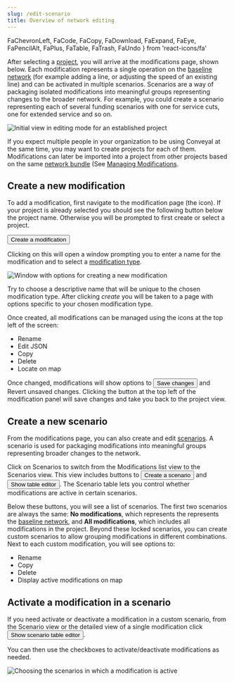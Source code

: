 ```yaml
---
slug: /edit-scenario
title: Overview of network editing
---
```


  FaChevronLeft,
  FaCode,
  FaCopy,
  FaDownload,
  FaExpand,
  FaEye,
  FaPencilAlt,
  FaPlus,
  FaTable,
  FaTrash,
  FaUndo
} from 'react-icons/fa'


After selecting a [project](/glossary#project), you will arrive at the modifications page, shown below. Each modification represents a single operation on the [baseline network](/glossary#baseline-network) (for example adding a line, or adjusting the speed of an existing line) and can be activated in multiple scenarios. Scenarios are a way of packaging isolated modifications into meaningful groups representing changes to the broader network. For example, you could create a scenario representing each of several funding scenarios with one for service cuts, one for extended service and so on.

<Image
  src='/img/create-scenario.png'
  alt='Initial view in editing mode for an established project'
/>

If you expect multiple people in your organization to be using Conveyal at the same time, you may want to create projects for each of them. Modifications can later be imported into a project from other projects based on the same [network bundle](/glossary#network-bundle) (See [Managing Modifications](/edit-scenario/usage#managing-mods).

## Create a new modification

To add a modification, first navigate to the modification page (the <FaPencilAlt /> icon). If your project is already selected you should see the following button below the project name. Otherwise you will be prompted to first create or select a project. 

<Button variantColor='green'><FaPlus /> Create a modification</Button>

Clicking on this will open a window prompting you to enter a name for the modification and to select a [modification type](/edit-scenario/modifications). 

<Image
  src='/img/create-mod-dialog.png'
  alt='Window with options for creating a new modification'
/>

Try to choose a descriptive name that will be unique to the chosen modification type. After clicking *create* you will be taken to a page with options specific to your chosen modification type.

Once created, all modifications can be managed using the icons at the top left of the screen:

* <FaPencilAlt /> Rename
* <FaCode /> Edit JSON
* <FaCopy /> Copy
* <FaTrash /> Delete
* <FaExpand /> Locate on map

Once changed, modifications will show options to <Button variantColor='blue'><FaDownload /> Save changes</Button> and <FaUndo /> Revert unsaved changes. Clicking the <FaChevronLeft /> button at the top left of the modification panel will save changes and take you back to the project view.

## Create a new scenario

From the modifications page, you can also create and edit [scenarios](/glossary#scenario). A scenario is used for packaging modifications into meaningful groups representing broader changes to the network.

Click on Scenarios to switch from the Modifications list view to the Scenarios view. This view includes buttons to <Button variantColor='green'><FaPlus /> Create a scenario</Button> and <Button variantColor='blue'><FaTable /> Show table editor</Button>. The Scenario table lets you control whether modifications are active in certain scenarios.

Below these buttons, you will see a list of scenarios. The first two scenarios are always the same: **No modifications**, which represents the represents the [baseline network](/glossary#baseline-network), and **All modifications**, which includes all modifications in the project. Beyond these locked scenarios, you can create custom scenarios to allow grouping modifications in different combinations. Next to each custom modification, you will see options to:

* <FaPencilAlt /> Rename
* <FaCopy /> Copy
* <FaTrash /> Delete
* <FaEye /> Display active modifications on map

## Activate a modification in a scenario

If you need activate or deactivate a modification in a custom scenario, from the Scenario view or the detailed view of a single modification click <Button variantColor='blue'><FaTable /> Show scenario table editor</Button>.

You can then use the checkboxes to activate/deactivate modifications as needed.

<Image
  src='/img/scenario-table.png'
  alt='Choosing the scenarios in which a modification is active'
/>
